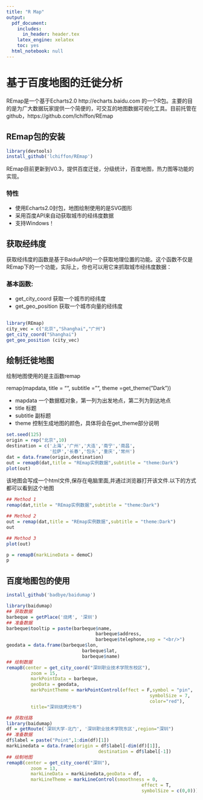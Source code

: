 ```yaml
---
title: "R Map"
output:
  pdf_document:
    includes:
      in_header: header.tex
    latex_engine: xelatex
    toc: yes
  html_notebook: null
---
```


# 基于百度地图的迁徙分析
REmap是一个基于Echarts2.0 http://echarts.baidu.com 的一个R包。主要的目的是为广大数据玩家提供一个简便的，可交互的地图数据可视化工具。目前托管在github，https://github.com/lchiffon/REmap

## REmap包的安装
```r
library(devtools)
install_github('lchiffon/REmap')
```
REmap目前更新到V0.3，提供百度迁徙，分级统计，百度地图，热力图等功能的实现。

### 特性

- 使用Echarts2.0封包，地图绘制使用的是SVG图形
- 采用百度API来自动获取城市的经纬度数据
- 支持Windows！

## 获取经纬度
获取经纬度的函数是基于BaiduAPI的一个获取地理位置的功能。这个函数不仅是REmap下的一个功能，实际上，你也可以用它来抓取城市经纬度数据：

### 基本函数:

- get_city_coord 获取一个城市的经纬度
- get_geo_position 获取一个城市向量的经纬度

## 
```r
library(REmap)
city_vec = c("北京","Shanghai","广州")
get_city_coord("Shanghai")
get_geo_position (city_vec)
```

## 绘制迁徙地图

绘制地图使用的是主函数remap

remap(mapdata, title = "", subtitle = "", 
      theme =get_theme("Dark"))  
      
- mapdata 一个数据框对象，第一列为出发地点，第二列为到达地点
- title 标题
- subtitle 副标题
- theme 控制生成地图的颜色，具体将会在get_theme部分说明

```r
set.seed(125)
origin = rep("北京",10)
destination = c('上海','广州','大连','南宁','南昌',
                '拉萨','长春','包头','重庆','常州')
dat = data.frame(origin,destination)
out = remapB(dat,title = "REmap实例数据",subtitle = "theme:Dark")
plot(out)
```

该地图会写成一个html文件,保存在电脑里面,并通过浏览器打开该文件.以下的方式都可以看到这个地图
```r
## Method 1
remap(dat,title = "REmap实例数据",subtitle = "theme:Dark")

## Method 2 
out = remap(dat,title = "REmap实例数据",subtitle = "theme:Dark")
out

## Method 3
plot(out)
```

```r
p = remapB(markLineData = demoC)
p
```

## 百度地图包的使用
```r
install_github('badbye/baidumap')
```


```r
library(baidumap)
## 获取数据
barbeque = getPlace('烧烤', '深圳')
## 准备数据
barbeque$tooltip = paste(barbeque$name,
                                 barbeque$address,
                                 barbeque$telephone,sep = "<br/>")
geodata = data.frame(barbeque$lon,
                            barbeque$lat,
                            barbeque$name)
## 绘制数据
remapB(center = get_city_coord("深圳职业技术学院东校区"),
         zoom = 15,
         markPointData = barbeque,
         geoData = geodata,
         markPointTheme = markPointControl(effect = F,symbol = "pin",
                                                     symbolSize = 7,
                                                     color="red"),
         title="深圳烧烤分布")
```

```r
## 获取线路
library(baidumap)
df = getRoute('深圳大学-北门', '深圳职业技术学院东区',region="深圳")
## 准备数据
df$label = paste("Point",1:dim(df)[1])
markLinedata = data.frame(origin = df$label[-dim(df)[1]],
                                  destination = df$label[-1])
## 绘制地图
remapB(center = get_city_coord("深圳"),
         zoom = 13,
         markLineData = markLinedata,geoData = df,
         markLineTheme = markLineControl(smoothness = 0,
                                                  effect = T,
                                                  symbolSize = c(0,0)))
```

